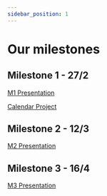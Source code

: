 ```yaml
---
sidebar_position: 1
---
```



# Our milestones

## Milestone 1 - 27/2

[M1 Presentation](/pdf/M1_-_DSD_Presentation.pdf)

[Calendar Project](/pdf/Calendar_PI.pdf)

## Milestone 2 - 12/3

[M2 Presentation](/pdf/M2_-_DSD_Presentation.pdf)

## Milestone 3 - 16/4

[M3 Presentation](/pdf/M3_-_DSD_Presentation.pdf)

<ReactPlayer playing controls url='videos/PI_M3_demo.mp4' />